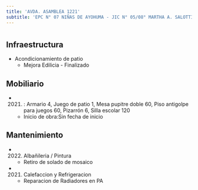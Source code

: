 ```yaml
---
title: 'AVDA. ASAMBLEA 1221'
subtitle: 'EPC N° 07 NIÑAS DE AYOHUMA - JIC N° 05/08° MARTHA A. SALOTTI - IFTS N° 27'
---
```


#
## Infraestructura

* Acondicionamiento de patio 
    + Mejora Edilicia - Finalizado 


## Mobiliario

*  (2021) : Armario 4, Juego de patio 1, Mesa pupitre doble 60, Piso antigolpe para juegos 60, Pizarrón 6, Silla escolar 120 



    + Inicio de obra:Sin fecha de inicio 



## Mantenimiento

*  (2022) Albañileria / Pintura 
    + Retiro de solado de mosaico

*  (2021) Calefaccion y Refrigeracion 
    + Reparacion de Radiadores en PA






